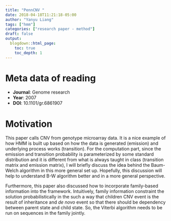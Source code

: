 ```yaml
---
title: "PennCNV "
date: 2018-04-18T11:21:18-05:00
author: "Yanyu Liang"
tags: ["hmm"]
categories: ["research paper - method"]
draft: false
output:
  blogdown::html_page:
    toc: true
    toc_depth: 1
---
```


# Meta data of reading

* **Journal**: Genome research
* **Year**: 2007
* **DOI**: 10.1101/gr.6861907

# Motivation

This paper calls CNV from genotype microarray data. It is a nice example of how HMM is built up based on how the data is generated (emission) and underlying process works (transition). For the computation part, since the emission and transition probability is parameterized by some standard distribution and it is different from what is always taught in class (transition matrix and emission matrix), I will briefly discuss the idea behind the Baum-Welch algorithm in this more general set up. Hopefully, this discussion will help to understand B-W algorithm better and in a more general perspective.

Furthermore, this paper also discussed how to incorporate family-based information into the framework. Intuitively, family information constraint the solution probabilistically in the such a way that children CNV event is the result of inheritance and *de novo* event so that there should be dependency between parent state and child state. So, the Viterbi algorithm needs to be run on sequences in the family jointly. 
